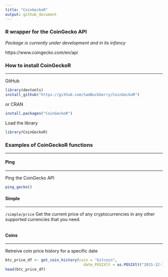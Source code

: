 ```yaml
---
title: "CoinGeckoR"
output: github_document
---
```


### R wrapper for the CoinGecko API

*Package is currently under development and in its infancy*

https://www.coingecko.com/en/api

### How to install CoinGeckoR

---

GitHub
```r
library(devtools)
install_github("https://github.com/SamBuckberry/CoinGeckoR")
```

 or CRAN
```r
install.packages("CoinGeckoR")
```

Load the library
```r
library(CoinGeckoR)
```

### Examples of CoinGeckoR functions

---

#### Ping  

---

Ping the CoinGecko API
```r
ping_gecko()
```

#### Simple  

---

`/simple/price`
Get the current price of any cryptocurrencies in any other supported currencies that you need.
```r

```


#### Coins  

---

Retreive coin price history for a specific date
```r
btc_price_df <- get_coin_history(coin = "bitcoin",
                                   date_POSIXlt = as.POSIXlt("2015-12-31"))
head(btc_price_df)
```


